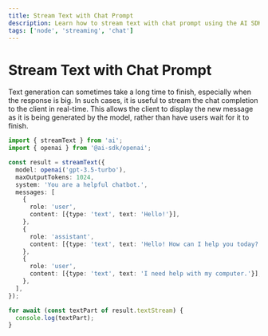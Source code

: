 ```yaml
---
title: Stream Text with Chat Prompt
description: Learn how to stream text with chat prompt using the AI SDK and Node
tags: ['node', 'streaming', 'chat']
---
```


# Stream Text with Chat Prompt

Text generation can sometimes take a long time to finish, especially when the response is big.
In such cases, it is useful to stream the chat completion to the client in real-time.
This allows the client to display the new message as it is being generated by the model,
rather than have users wait for it to finish.

```ts file='index.ts'
import { streamText } from 'ai';
import { openai } from '@ai-sdk/openai';

const result = streamText({
  model: openai('gpt-3.5-turbo'),
  maxOutputTokens: 1024,
  system: 'You are a helpful chatbot.',
  messages: [
    {
      role: 'user',
      content: [{type: 'text', text: 'Hello!'}],
    },
    {
      role: 'assistant',
      content: [{type: 'text', text: 'Hello! How can I help you today?'}],
    },
    {
      role: 'user',
      content: [{type: 'text', text: 'I need help with my computer.'}],
    },
  ],
});

for await (const textPart of result.textStream) {
  console.log(textPart);
}
```
